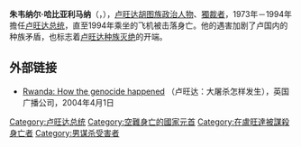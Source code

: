 {{Infobox officeholder
|name          = 朱韋納爾·哈比亞利馬納<br>Juvénal Habyarimana
|image         = Juvénal Habyarimana (1980).jpg
|caption       = 攝於1980年
|order         = {{flagicon|Rwanda|1962}} 第2任[[盧安達總統|盧安達總統]]
|term_start    = 1973年7月5日
|term_end      = 1994年4月6日
|primeminister = {{le|西爾韋斯特·恩桑齊馬納|Sylvestre Nsanzimana}}<br>{{le|迪斯馬斯·恩森吉亞雷米|Dismas Nsengiyaremye}}<br>[[阿加特·烏維林吉伊馬納|阿加特·烏維林吉伊馬納]]
|predecessor   = [[格雷戈瓦·卡伊班達|格雷戈瓦·卡伊班達]]
|successor     = {{le|西奧多·辛迪古布瓦博|Théodore Sindikubwabo}}（臨時）
|birth_date    = {{birth date|1937|3|8|df=y}}
|birth_place   = [[File:Flag_of_Belgium.svg|25px]] [[盧安達-烏隆地|盧安達-烏隆地]][[吉塞尼|吉塞尼]]
|death_date    = {{death date and age|1994|4|6|1937|3|8|df=y}}
|death_place   = {{flag|Rwanda|1962}}[[吉佳利|吉佳利]]
|death_cause   = （[[暗殺|暗殺]]）[[地對空飛彈|地對空飛彈]]
|nationality   = [[盧安達|盧安達]]
|party         = {{le|全國促進發展革命運動|Mouvement républicain national pour la démocratie et le développement|MRND}}
|spouse        = {{marriage|[[阿加特·哈比亞利馬納|阿加特·哈比亞利馬納]]|1963}}
|alma_mater    = {{le|剛果魯汶大學|Lovanium University}}<br>吉佳利軍校
|allegiance    = {{flag|Rwanda|1962}}
|serviceyears  = 1963年－1994年
|rank          = 少將
|unit          = 盧安達國民警衛隊
|battles       = [[盧安達內戰|盧安達內戰]] 
}}
'''朱韦纳尔·哈比亚利马纳'''（{{lang-fr|'''Juvénal Habyarimana'''}}，{{bd|1937年|3月8日|1994年|4月6日|catIdx=Habyarimana, Juvénal}}），[[卢旺达|卢旺达]][[胡图族|胡图族]][[政治人物|政治人物]]、[[獨裁者|獨裁者]]，1973年－1994年擔任[[卢旺达总统|卢旺达总统]]，直至1994年乘坐的飞机被击落身亡。他的遇害加剧了卢国内的种族矛盾，也标志着[[卢旺达种族灭绝|卢旺达种族灭绝]]的开端。

== 外部链接 ==
*[http://news.bbc.co.uk/1/hi/world/africa/1288230.stm Rwanda: How the genocide happened] {{Wayback|url=http://news.bbc.co.uk/1/hi/world/africa/1288230.stm |date=20090221233819 }}（卢旺达：大屠杀怎样发生），英国广播公司，2004年4月1日

{{start box}}
{{succession box|格雷戈瓦·卡伊班达|[[巴斯德·比齐蒙古|巴斯德·比齐蒙古]]|[[卢旺达总统|卢旺达总统]]|1973年7月5日－1994年4月6日}}
{{end box}}
{{盧安達總統}}
{{Authority control}}
{{DEFAULTSORT:Habyarimana, Juvénal}}
[[Category:卢旺达总统|Category:卢旺达总统]]
[[Category:空難身亡的國家元首|Category:空難身亡的國家元首]]
[[Category:在盧旺達被謀殺身亡者|Category:在盧旺達被謀殺身亡者]]
[[Category:男谋杀受害者|Category:男谋杀受害者]]